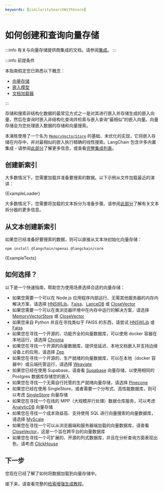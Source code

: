 ```yaml
---
keywords: [similaritySearchWithScore]
---
```


# 如何创建和查询向量存储

:::info
有关与向量存储提供商集成的文档，请参阅[集成](/docs/integrations/vectorstores)。
:::

:::info 前提条件

本指南假定您已熟悉以下概念：

- [向量存储](/docs/concepts/#vectorstores)
- [嵌入模型](/docs/concepts/embedding_models)
- [文档加载器](/docs/concepts/document_loaders)

:::

存储和搜索非结构化数据的最常见方式之一是对其进行嵌入并存储生成的嵌入向量，然后在查询时嵌入非结构化查询并检索与嵌入查询“最相似”的嵌入向量。向量存储会为您处理嵌入数据的存储和向量搜索。

本演练使用了一个名为 [`MemoryVectorStore`](https://api.js.langchain.com/classes/langchain.vectorstores_memory.MemoryVectorStore.html) 的基础、未优化的实现，它将嵌入存储在内存中，并对最相似的嵌入执行精确的线性搜索。LangChain 包含许多内置集成 - 请参阅[此部分](/docs/how_to/vectorstores/#which-one-to-pick)了解更多信息，或查看[完整集成列表](/docs/integrations/vectorstores/)。

## 创建新索引

大多数情况下，您需要加载并准备要搜索的数据。以下示例从文件加载最近的演讲：


<CodeBlock language="typescript">{ExampleLoader}</CodeBlock>

大多数情况下，您需要将加载的文本拆分为准备步骤。请参阅[此部分](/docs/concepts/text_splitters)了解有关文本拆分器的更多信息。

## 从文本创建新索引

如果您已经准备好要搜索的数据，则可以直接从文本块初始化向量存储：



<IntegrationInstallTooltip></IntegrationInstallTooltip>

```bash npm2yarn
npm install @langchain/openai @langchain/core
```

<CodeBlock language="typescript">{ExampleTexts}</CodeBlock>

## 如何选择？

以下是一个快速指南，帮助您为使用场景选择合适的向量存储：

- 如果您需要一个可以在 Node.js 应用程序内部运行、无需其他服务器的内存内解决方案，请选择 [HNSWLib](/docs/integrations/vectorstores/hnswlib)、[Faiss](/docs/integrations/vectorstores/faiss)、[LanceDB](/docs/integrations/vectorstores/lancedb) 或 [CloseVector](/docs/integrations/vectorstores/closevector)
- 如果您需要一个可以在类浏览器环境中在内存中运行的解决方案，请选择 [MemoryVectorStore](/docs/integrations/vectorstores/memory) 或 [CloseVector](/docs/integrations/vectorstores/closevector)
- 如果您来自 Python 并且在寻找类似于 FAISS 的东西，请尝试 [HNSWLib](/docs/integrations/vectorstores/hnswlib) 或 [Faiss](/docs/integrations/vectorstores/faiss)
- 如果您在寻找一个开源的、功能齐全的向量数据库，可以使用 docker 容器在本地运行，请选择 [Chroma](/docs/integrations/vectorstores/chroma)
- 如果您在寻找一个开源的向量数据库，提供低延迟、本地文档嵌入并支持边缘设备上的应用，请选择 [Zep](/docs/integrations/vectorstores/zep)
- 如果您在寻找一个开源的、生产就绪的向量数据库，可以在本地（docker 容器中）或云端托管运行，请选择 [Weaviate](/docs/integrations/vectorstores/weaviate)
- 如果您已经在使用 Supabase，请查看 [Supabase](/docs/integrations/vectorstores/supabase) 向量存储，以使用相同的 Postgres 数据库存储您的嵌入
- 如果您在寻找一个无需自行托管的生产就绪向量存储，请选择 [Pinecone](/docs/integrations/vectorstores/pinecone)
- 如果您已经在使用 SingleStore，或者需要一个分布式、高性能数据库，则可以考虑 [SingleStore](/docs/integrations/vectorstores/singlestore) 向量存储
- 如果您在寻找一个在线的 MPP（大规模并行处理）数据仓库服务，可以考虑 [AnalyticDB](/docs/integrations/vectorstores/analyticdb) 向量存储
- 如果您在寻找一个成本效益高、支持使用 SQL 进行向量搜索的向量数据库，请选择 [MyScale](/docs/integrations/vectorstores/myscale)
- 如果您在寻找一个可以从浏览器端和服务器端加载的向量数据库，请查看 [CloseVector](/docs/integrations/vectorstores/closevector)，这是一个旨在跨平台的向量数据库
- 如果您在寻找一个可扩展的、开源的列式数据库，并且在分析查询方面表现出色，请考虑 [ClickHouse](/docs/integrations/vectorstores/clickhouse)

## 下一步

您现在已经了解了如何将数据加载到向量存储中。

接下来，请查看完整的[检索增强生成教程](/docs/tutorials/rag)。